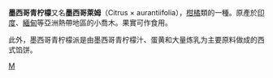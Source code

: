 {{Speciesbox 
| taxon = Citrus aurantifolia
| image = Ripekeylime.jpg
| image_caption = 从树上摘下的酸青柠，颜色为黄色，异于常见的绿色墨西哥青柠。
| binomial_authority = (Christm.) Swingle
}}
'''墨西哥青柠檬'''又名'''墨西哥萊姆'''（Citrus × aurantiifolia），[[柑橘|柑橘]]類的一種。原產於[[印度|印度]]、[[緬甸|緬甸]]等亞洲熱帶地區的小喬木。果實可作食用。

此外，墨西哥青柠檬派是由墨西哥青柠檬汁、蛋黄和大量炼乳为主要原料做成的西式馅饼。
{{Taxonbar|from=Q165354}}

[[Category:柑橘屬|M]]

{{Fruit-stub}}

{{Citrus}}